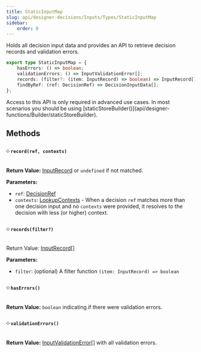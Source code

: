 ```yaml
---
title: StaticInputMap
slug: api/designer-decisions/Inputs/Types/StaticInputMap
sidebar:
    order: 0
---
```



Holds all decision input data and provides an API to retrieve decision records and validation errors.

```ts
export type StaticInputMap = {
    hasErrors: () => boolean;
    validationErrors: () => InputValidationError[];
    records: (filter?: (item: InputRecord) => boolean) => InputRecord[];
    findByRef: (ref: DecisionRef) => DecisionInputData[];
};
```

<Aside type="tip" title="Advanced API">
    Access to this API is only required in advanced use cases. In most scenarios you should be using
    [staticStoreBuilder()](api/designer-functions/Builder/staticStoreBuilder).
</Aside>

## Methods

#### ༶ `record(ref, contexts)`

**Return Value:** [InputRecord](/api/designer-decisions/Inputs/Types/InputRecord) or `undefined` if not matched.

**Parameters:**

-   `ref`: [DecisionRef](/api/designer-decisions/Decisions/Types/DecisionRef)
-   `contexts`: [LookupContexts](/api/designer-decisions/Decisions/Types/LookupContexts) - When a decision `ref` matches more than one decision input and no `contexts` were provided, it resolves to the decision with less (or higher) context.

#### ༶ `records(filter?)`

Return Value: [InputRecord](/api/designer-decisions/Inputs/Types/InputRecord)[]

**Parameters:**

-   `filter`: (optional) A filter function `(item: InputRecord) => boolean`

#### ༶ `hasErrors()`

**Return Value:** `boolean` indicating if there were validation errors.

#### ༶ `validationErrors()`

**Return Value:** [InputValidationError](/api/designer-decisions/Inputs/Types/InputValidationError)[] with all validation errors.
